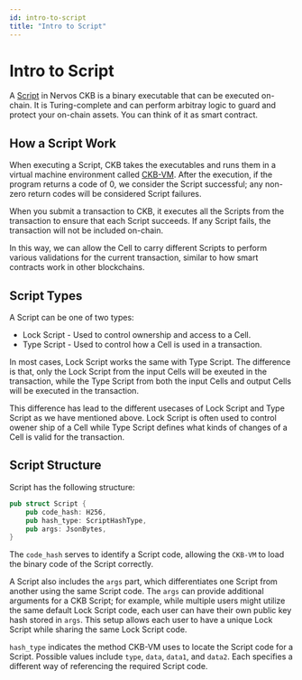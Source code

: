 ```yaml
---
id: intro-to-script
title: "Intro to Script"
---
```


# Intro to Script

A [Script](/docs/tech-explanation/glossary#script) in Nervos CKB is a binary executable that can be executed on-chain. It is Turing-complete and can perform arbitray logic to guard and protect your on-chain assets. You can think of it as smart contract.

## How a Script Work
When executing a Script, CKB takes the executables and runs them in a virtual machine environment called [CKB-VM](/docs/tech-explanation/ckb-vm). After the execution, if the program returns a code of 0, we consider the Script successful; any non-zero return codes will be considered Script failures.

When you submit a transaction to CKB, it executes all the Scripts from the transaction to ensure that each Script succeeds. If any Script fails, the transaction will not be included on-chain.

In this way, we can allow the Cell to carry different Scripts to perform various validations for the current transaction, similar to how smart contracts work in other blockchains.

## Script Types

A Script can be one of two types:

- Lock Script - Used to control ownership and access to a Cell.
- Type Script - Used to control how a Cell is used in a transaction.

In most cases, Lock Script works the same with Type Script. The difference is that, only the Lock Script from the input Cells will be exeuted in the transaction, while the Type Script from both the input Cells and output Cells will be executed in the transaction. 

This difference has lead to the different usecases of Lock Script and Type Script as we have mentioned above. Lock Script is often used to control owener ship of a Cell while Type Script defines what kinds of changes of a Cell is valid for the transaction.

## Script Structure

Script has the following structure:

```rust
pub struct Script {
    pub code_hash: H256,
    pub hash_type: ScriptHashType,
    pub args: JsonBytes,
}
```

The `code_hash` serves to identify a Script code, allowing the `CKB-VM` to load the binary code of the Script correctly.

A Script also includes the `args` part, which differentiates one Script from another using the same Script code. The `args` can provide additional arguments for a CKB Script; for example, while multiple users might utilize the same default Lock Script code, each user can have their own public key hash stored in `args`. This setup allows each user to have a unique Lock Script while sharing the same Lock Script code.

`hash_type` indicates the method CKB-VM uses to locate the Script code for a Script. Possible values include `type`, `data`, `data1`, and `data2`. Each specifies a different way of referencing the required Script code.







